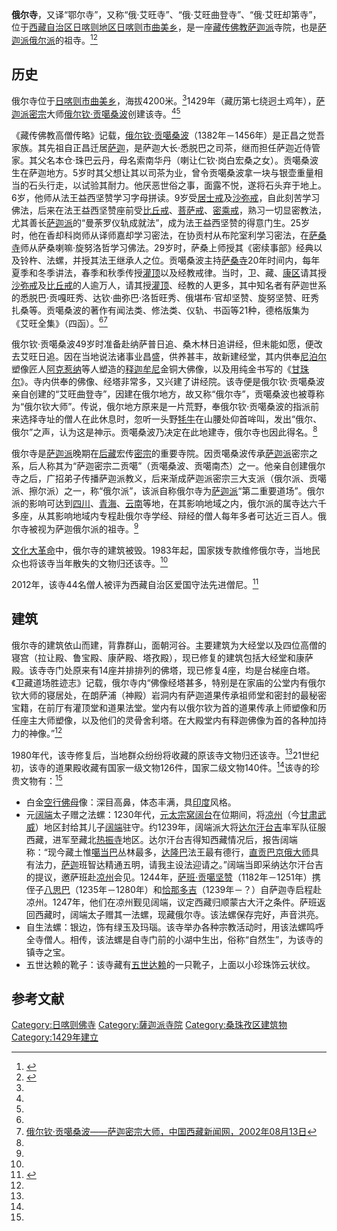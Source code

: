 {{Infobox Tibetan Buddhist monastery
|name =俄尔寺
|image =
|image size = 250px
|alt = 
|caption = 
|t=
|w=
|to = 
|ipa={{IPA|}}
|z=
|thdl=
|e=
|tc=俄爾寺
|s=俄尔寺
|p=
|m=
|k=
|pushpin_map = 
|latd =  | latm =  | lats =  | latNS = 
|longd=  | longm= | longs =| longEW = 
|iso_region = 
|map_caption = 
|mapsize = 
|location_country = 中国
|location = {{CHN}}[[西藏自治区|西藏自治区]][[日喀则地区|日喀则地区]][[日喀则市|日喀则市]]
|coordinates_display =
|founded_by = [[俄尔钦·贡噶桑波|俄尔钦·贡噶桑波]]
|date_founded =1429年
|date_renovated =
|sect = [[萨迦派|萨迦派]]
|mather =
|children =
|dedicated_to = 
|tulku =
|head_lama = 
|head_mgh =
|no._of_monks = 
|architecture = 
|festivals =
|footnotes = 
}}

'''俄尔寺'''，又译“鄂尔寺”，又称“俄·艾旺寺”、“俄·艾旺曲登寺”、“俄·艾旺却第寺”，位于[[西藏自治区|西藏自治区]][[日喀则地区|日喀则地区]][[日喀则市|日喀则市]][[曲美乡|曲美乡]]，是一座[[藏传佛教|藏传佛教]][[萨迦派|萨迦派]]寺院，也是[[萨迦派|萨迦派]][[俄尔派|俄尔派]]的祖寺。<ref name=chn>{{Cite web |url=http://www.china.com.cn/photochina/2013-07/12/content_29404187.htm |title=西藏日喀则：萨迦派古寺——俄尔寺，中国网，2013-07-12 |accessdate=2013-08-21 |archive-date=2013-08-14 |archive-url=https://web.archive.org/web/20130814101229/http://www.china.com.cn/photochina/2013-07/12/content_29404187.htm |dead-url=no }}</ref><ref name=zgxzw>{{Cite web |url=http://www.tibet.cn/09zcfj/wzz/201007/t20100701_600291.htm |title=鄂尔寺，中国西藏网，2005-07-05 |accessdate=2013-08-21 |archive-date=2012-11-03 |archive-url=https://web.archive.org/web/20121103223508/http://tibet.cn/09zcfj/wzz/201007/t20100701_600291.htm |dead-url=no }}</ref>

==历史==
俄尔寺位于[[日喀则市|日喀则市]][[曲美乡|曲美乡]]，海拔4200米。<ref name=chn/>1429年（藏历第七绕迥土鸡年），[[萨迦派|萨迦派]][[密宗|密宗]]大师[[俄尔钦·贡噶桑波|俄尔钦·贡噶桑波]]创建该寺。<ref name=zgxzw/><ref name=chn/>

《藏传佛教高僧传略》记载，[[俄尔钦·贡噶桑波|俄尔钦·贡噶桑波]]（1382年－1456年）是正昌之觉吾家族。其先祖自正昌迁居[[萨迦派|萨迦]]，是萨迦大长·悉脱巴之司茶，继而担任萨迦近侍管家。其父名本仓·珠巴云丹，母名索南华丹（喇让仁钦·岗白宏桑之女）。贡噶桑波生在萨迦地方。5岁时其父想让其以司茶为业，曾令贡噶桑波拿一块与银壶重量相当的石头行走，以试验其耐力。他厌恶世俗之事，面露不悦，遂将石头弃于地上。6岁，他师从法王益西坚赞学习字母拼读。9岁受[[居士戒|居士戒]]及[[沙弥戒|沙弥戒]]，自此刻苦学习佛法，后来在法王益西坚赞座前受[[比丘戒|比丘戒]]、[[菩萨戒|菩萨戒]]、[[密乘戒|密乘戒]]，熟习一切显密教法，尤其善长[[萨迦派|萨迦派]]的“曼荼罗仪轨成就法”，成为法王益西坚赞的得意门生。25岁时，他在香却科岗师从译师嘉却学习密法，在协贡村从布陀室利学习密法，在[[萨桑寺|萨桑寺]]师从萨桑喇嘛·旋努洛哲学习佛法。29岁时，萨桑上师授其《密续事部》经典以及铃杵、法螺，并授其法王继承人之位。贡噶桑波主持[[萨桑寺|萨桑寺]]20年时间内，每年夏季和冬季讲法，春季和秋季传授[[灌顶|灌顶]]以及经教戒律。当时，卫、藏、[[康区|康区]]请其授[[沙弥戒|沙弥戒]]及[[比丘戒|比丘戒]]的人逾万人，请其授[[灌顶|灌顶]]、经教的人更多，其中知名者有萨迦世系的悉脱巴·贡嘎旺秀、达钦·曲弥巴·洛哲旺秀、俄堪布·官却坚赞、旋努坚赞、旺秀扎桑等。贡噶桑波的著作有闻法类、修法类、仪轨、书函等21种，德格版集为《艾旺全集》（四函）。<ref name=zgxzw/><ref>[http://www.chinatibetnews.com/zongjiao/2002-08/13/content_1145.htm 俄尔钦·贡噶桑波——萨迦密宗大师，中国西藏新闻网，2002年08月13日]{{dead link|date=2017年11月 |bot=InternetArchiveBot |fix-attempted=yes }}</ref>

俄尔钦·贡噶桑波49岁时准备赴纳萨普日追、桑木林日追讲经，但未能如愿，便改去艾旺日追。因在当地说法诸事业昌盛，供养甚丰，故新建经堂，其内供奉[[尼泊尔|尼泊尔]]塑像匠人[[阿克惹纳|阿克惹纳]]等人塑造的[[释迦牟尼|释迦牟尼]]金铜大佛像，以及用纯金书写的《[[甘珠尔|甘珠尔]]》。寺内供奉的佛像、经塔非常多，又兴建了讲经院。该寺便是俄尔钦·贡噶桑波亲自创建的“艾旺曲登寺”，因建在俄尔地方，故又称“俄尔寺”，贡噶桑波也被尊称为“俄尔钦大师”。传说，俄尔地方原来是一片荒野，奉俄尔钦·贡噶桑波的指派前来选择寺址的僧人在此休息时，忽听一头野[[牦牛|牦牛]]在山腰处仰首哞叫，发出“俄尔、俄尔”之声，认为这是神示。贡噶桑波乃决定在此地建寺，俄尔寺也因此得名。<ref name=zgxzw/>

俄尔寺是[[萨迦派|萨迦派]]晚期在[[后藏|后藏]]宏传[[密宗|密宗]]的重要寺院。因贡噶桑波传承[[萨迦派|萨迦派]]密宗之系，后人称其为“萨迦密宗二贡噶”（贡噶桑波、贡噶南杰）之一。他亲自创建俄尔寺之后，广招弟子传播萨迦派教义，后来渐成萨迦派密宗三大支派（俄尔派、贡噶派、擦尔派）之一，称“俄尔派”，该派自称俄尔寺为[[萨迦派|萨迦派]]“第二重要道场”。俄尔派的影响可达到[[四川|四川]]、[[青海|青海]]、[[云南|云南]]等地，在其影响地域之内，俄尔派的属寺达六千多座，从其影响地域内专程赴俄尔寺学经、辩经的僧人每年多者可达近三百人。俄尔寺被视为萨迦俄尔派的祖寺。<ref name=zgxzw/>

[[文化大革命|文化大革命]]中，俄尔寺的建筑被毁。1983年起，国家拨专款维修俄尔寺，当地民众也将该寺当年散失的文物归还该寺。<ref name=zgxzw/>

2012年，该寺44名僧人被评为西藏自治区爱国守法先进僧尼。<ref name=mingdan>{{Cite web |url=http://www.lasa.gov.cn/Item/38763.aspx |title=自治区和谐模范寺庙和爱国守法先进僧尼名单，中国拉萨，2012年05月03日 |accessdate=2013年8月21日 |archive-date=2013年9月28日 |archive-url=https://web.archive.org/web/20130928220630/http://www.lasa.gov.cn/Item/38763.aspx |dead-url=yes }}</ref>

==建筑==
俄尔寺的建筑依山而建，背靠群山，面朝河谷。主要建筑为大经堂以及四位高僧的寝宫（拉让殿、鲁宝殿、康萨殿、塔孜殿），现已修复的建筑包括大经堂和康萨殿。该寺寺门处原来有14座并排排列的佛塔，现已修复4座，均是台梯座白塔。《卫藏道场胜迹志》记载，俄尔寺内“佛像经塔甚多，特别是在家庙的公堂内有俄尔钦大师的寝居处，在朗萨浦（神殿）岩洞内有萨迦道果传承祖师堂和密封的最秘密宝籍，在前厅有灌顶堂和道果法堂。堂内有以俄尔钦为首的道果传承上师塑像和历任座主大师塑像，以及他们的灵骨舍利塔。在大殿堂内有释迦佛像为首的各种加持力的神像。”<ref name=zgxzw/>

1980年代，该寺修复后，当地群众纷纷将收藏的原该寺文物归还该寺。<ref name=zgxzw/>21世纪初，该寺的道果殿收藏有国家一级文物126件，国家二级文物140件。<ref name=chn/>该寺的珍贵文物有：<ref name=zgxzw/>
*白金[[空行母|空行佛母]]像：深目高鼻，体态丰满，具[[印度|印度]]风格。
*元[[阔端|阔端]]太子赠之法螺：1230年代，[[元太宗|元太宗]][[窝阔台|窝阔台]]在位期间，将[[凉州|凉州]]（今[[甘肃|甘肃]][[武威|武威]]）地区封给其儿子[[阔端|阔端]]驻守。约1239年，阔端派大将[[达尔汗台吉|达尔汗台吉]]率军队征服西藏，进军至藏北[[热振寺|热振寺]]地区。达尔汗台吉得知西藏情况后，报告阔端称：“现今藏土惟[[噶当派|噶当巴]]丛林最多，[[达隆噶举派|达隆巴]]法王最有德行，[[直贡噶举派|直贡巴]][[京俄巴·粗赤拔|京俄大师]]具有法力，[[萨迦派|萨迦]]班智达精通五明，请我主设法迎请之。”阔端当即采纳达尔汗台吉的提议，邀萨班赴[[凉州|凉州]]会见。1244年，[[萨班·贡噶坚赞|萨班·贡噶坚赞]]（1182年－1251年）携侄子[[八思巴|八思巴]]（1235年－1280年）和[[恰那多吉|恰那多吉]]（1239年－？）自萨迦寺启程赴凉州。1247年，他们在凉州觐见阔端，议定西藏归顺蒙古大汗之条件。萨班返回西藏时，阔端太子赠其一法螺，现藏俄尔寺。该法螺保存完好，声音洪亮。
*自生法螺：银边，饰有绿玉及玛瑙。该寺举办各种宗教活动时，用该法螺鸣呼全寺僧人。相传，该法螺是自寺门前的小湖中生出，俗称“自然生”，为该寺的镇寺之宝。
*五世达赖的靴子：该寺藏有[[五世达赖|五世达赖]]的一只靴子，上面以小珍珠饰云状纹。

==参考文献==
{{reflist}}

{{日喀则地标}}
[[Category:日喀则佛寺|Category:日喀则佛寺]]
[[Category:薩迦派寺院|Category:薩迦派寺院]]
[[Category:桑珠孜区建筑物|Category:桑珠孜区建筑物]]
[[Category:1429年建立|Category:1429年建立]]